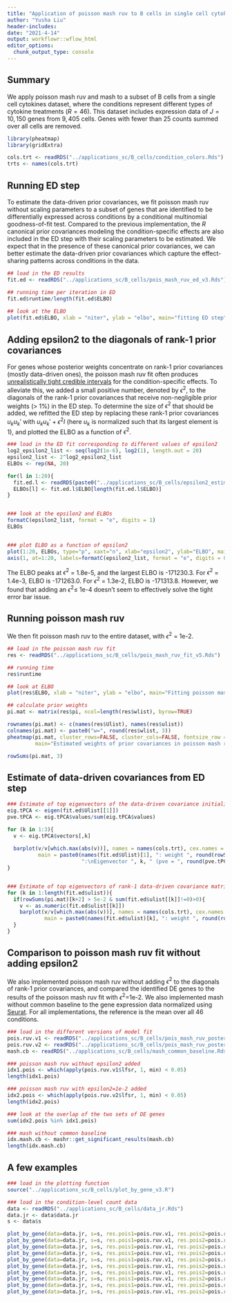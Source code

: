 ```yaml
---
title: "Application of poisson mash ruv to B cells in single cell cytokines data"
author: "Yusha Liu"
header-includes:
date: "2021-4-14"
output: workflowr::wflow_html
editor_options:
  chunk_output_type: console
---
```


## Summary
We apply poisson mash ruv and mash to a subset of B cells from a single cell cytokines dataset, where the conditions represent different types of cytokine treatments ($R=46$). This dataset includes expression data of $J=10,150$ genes from $9,405$ cells. Genes with fewer than $25$ counts summed over all cells are removed. 
```r
library(pheatmap)
library(gridExtra)

cols.trt <- readRDS("../applications_sc/B_cells/condition_colors.Rds")
trts <- names(cols.trt)

```


## Running ED step
To estimate the data-driven prior covariances, we fit poisson mash ruv without scaling parameters to a subset of genes that are identified to be differentially expressed across conditions by a conditional multinomial goodness-of-fit test. Compared to the previous implementation, the $R$ canonical prior covariances modeling the condition-specific effects are also included in the ED step with their scaling parameters to be estimated. We expect that in the presence of these canonical prior covariances, we can better estimate the data-driven prior covariances which capture the effect-sharing patterns across conditions in the data.
```r
## load in the ED results
fit.ed <- readRDS("../applications_sc/B_cells/pois_mash_ruv_ed_v3.Rds")

## running time per iteration in ED
fit.ed$runtime/length(fit.ed$ELBO)
                      
## look at the ELBO
plot(fit.ed$ELBO, xlab = "niter", ylab = "elbo", main="fitting ED step")

```


## Adding epsilon2 to the diagonals of rank-1 prior covariances
For genes whose posterior weights concentrate on rank-1 prior covariances (mostly data-driven ones), the poisson mash ruv fit often produces [unrealistically tight credible intervals](https://yushaliu.github.io/poisson_mash_sc/application_B_cells.html#A_few_examples) for the condition-specific effects. To alleviate this, we added a small positive number, denoted by $\epsilon^2$, to the diagonals of the rank-1 prior covariances that receive non-negligible prior weights (> 1\%) in the ED step. To determine the size of $\epsilon^2$ that should be added, we refitted the ED step by replacing these rank-1 prior covariances $u_k u_k'$ with $u_k u_k' + \epsilon^2 I$ (here $u_k$ is normalized such that its largest element is 1), and plotted the ELBO as a function of $\epsilon^2$.   
```r
### load in the ED fit corresponding to different values of epsilon2
log2_epsilon2_list <- seq(log2(1e-6), log2(1), length.out = 20)
epsilon2_list <- 2^log2_epsilon2_list
ELBOs <- rep(NA, 20)

for(l in 1:20){
  fit.ed.l <- readRDS(paste0("../applications_sc/B_cells/epsilon2_estimation/pois_mash_ruv_ed_", l, ".Rds"))
  ELBOs[l] <- fit.ed.l$ELBO[length(fit.ed.l$ELBO)]
}


### look at the epsilon2 and ELBOs
formatC(epsilon2_list, format = "e", digits = 1)
ELBOs


### plot ELBO as a function of epsilon2
plot(1:20, ELBOs, type="p", xaxt="n", xlab="epsilon2", ylab="ELBO", main="ELBO as a function of epsilon2 in the ED step")
axis(1, at=1:20, labels=formatC(epsilon2_list, format = "e", digits = 0), las=2)

```
The ELBO peaks at $\epsilon^2$ = 1.8e-5, and the largest ELBO is -171230.3. For $\epsilon^2$ = 1.4e-3, ELBO is -171263.0. For $\epsilon^2$ = 1.3e-2, ELBO is -171313.8. However, we found that adding an $\epsilon^2 \le$ 1e-4 doesn't seem to effectively solve the tight error bar issue. 



## Running poisson mash ruv
We then fit poisson mash ruv to the entire dataset, with $\epsilon^2$ = 1e-2.
```r
## load in the poisson mash ruv fit
res <- readRDS("../applications_sc/B_cells/pois_mash_ruv_fit_v5.Rds")

## running time
res$runtime

## look at ELBO
plot(res$ELBO, xlab = "niter", ylab = "elbo", main="Fitting poisson mash ruv")

## calculate prior weights
pi.mat <- matrix(res$pi, ncol=length(res$wlist), byrow=TRUE)

rownames(pi.mat) <- c(names(res$Ulist), names(res$ulist))
colnames(pi.mat) <- paste0("w=", round(res$wlist, 3))
pheatmap(pi.mat, cluster_rows=FALSE, cluster_cols=FALSE, fontsize_row = 6, fontsize_col=6, 
         main="Estimated weights of prior covariances in poisson mash ruv")

rowSums(pi.mat, 3)

```



## Estimate of data-driven covariances from ED step
```r
### Estimate of top eigenvectors of the data-driven covariance initialized by rank-5 PCA
eig.tPCA <- eigen(fit.ed$Ulist[[1]])
pve.tPCA <- eig.tPCA$values/sum(eig.tPCA$values)

for (k in 1:3){
  v <- eig.tPCA$vectors[,k]
  
  barplot(v/v[which.max(abs(v))], names = names(cols.trt), cex.names = 0.5, las = 2, 
          main = paste0(names(fit.ed$Ulist)[1], ": weight ", round(rowSums(pi.mat)[1],3), 
                        ":\nEigenvector ", k, " (pve = ", round(pve.tPCA[k],3), ")"), col = cols.trt)
}


### Estimate of top eigenvectors of rank-1 data-driven covariance matrices
for (k in 1:length(fit.ed$ulist)){
  if(rowSums(pi.mat)[k+2] > 5e-2 & sum(fit.ed$ulist[[k]]!=0)>0){
    v <- as.numeric(fit.ed$ulist[[k]])
    barplot(v/v[which.max(abs(v))], names = names(cols.trt), cex.names = 0.5, las = 2, col = cols.trt,
            main = paste0(names(fit.ed$ulist)[k], ": weight ", round(rowSums(pi.mat)[k+2],3)))    
  }
}

```



## Comparison to poisson mash ruv fit without adding epsilon2
We also implemented poisson mash ruv without adding $\epsilon^2$ to the diagonals of rank-1 prior covariances, and compared the identified DE genes to the results of the poisson mash ruv fit with $\epsilon^2$=1e-2. We also implemented mash without common baseline to the gene expression data normalized using [Seurat](https://satijalab.org/seurat/). For all implementations, the reference is the mean over all 46 conditions. 
```r
### load in the different versions of model fit
pois.ruv.v1 <- readRDS("../applications_sc/B_cells/pois_mash_ruv_posterior_v3.Rds")
pois.ruv.v2 <- readRDS("../applications_sc/B_cells/pois_mash_ruv_posterior_v5.Rds")
mash.cb <- readRDS("../applications_sc/B_cells/mash_common_baseline.Rds")

### poisson mash ruv without epsilon2 added
idx1.pois <- which(apply(pois.ruv.v1$lfsr, 1, min) < 0.05)
length(idx1.pois)

### poisson mash ruv with epsilon2=1e-2 added
idx2.pois <- which(apply(pois.ruv.v2$lfsr, 1, min) < 0.05)
length(idx2.pois)

### look at the overlap of the two sets of DE genes 
sum(idx2.pois %in% idx1.pois)

### mash without common baseline
idx.mash.cb <- mashr::get_significant_results(mash.cb)
length(idx.mash.cb)

```


## A few examples
```r
### load in the plotting function
source("../applications_sc/B_cells/plot_by_gene_v3.R")

### load in the condition-level count data
data <- readRDS("../applications_sc/B_cells/data_jr.Rds")
data.jr <- data$data.jr
s <- data$s

plot_by_gene(data=data.jr, s=s, res.pois1=pois.ruv.v1, res.pois2=pois.ruv.v2, res.mash=mash.cb$result, genename="Vim", cols.trt=cols.trt)
plot_by_gene(data=data.jr, s=s, res.pois1=pois.ruv.v1, res.pois2=pois.ruv.v2, res.mash=mash.cb$result, genename="Ahnak", cols.trt=cols.trt)
plot_by_gene(data=data.jr, s=s, res.pois1=pois.ruv.v1, res.pois2=pois.ruv.v2, res.mash=mash.cb$result, genename="Lgals1", cols.trt=cols.trt)
plot_by_gene(data=data.jr, s=s, res.pois1=pois.ruv.v1, res.pois2=pois.ruv.v2, res.mash=mash.cb$result, genename="Lmo7", cols.trt=cols.trt)
plot_by_gene(data=data.jr, s=s, res.pois1=pois.ruv.v1, res.pois2=pois.ruv.v2, res.mash=mash.cb$result, genename="Irf7", cols.trt=cols.trt)
plot_by_gene(data=data.jr, s=s, res.pois1=pois.ruv.v1, res.pois2=pois.ruv.v2, res.mash=mash.cb$result, genename="Oasl2", cols.trt=cols.trt)
plot_by_gene(data=data.jr, s=s, res.pois1=pois.ruv.v1, res.pois2=pois.ruv.v2, res.mash=mash.cb$result, genename="Lgals3bp", cols.trt=cols.trt)
plot_by_gene(data=data.jr, s=s, res.pois1=pois.ruv.v1, res.pois2=pois.ruv.v2, res.mash=mash.cb$result, genename="Parp9", cols.trt=cols.trt)
plot_by_gene(data=data.jr, s=s, res.pois1=pois.ruv.v1, res.pois2=pois.ruv.v2, res.mash=mash.cb$result, genename="Mndal", cols.trt=cols.trt)
plot_by_gene(data=data.jr, s=s, res.pois1=pois.ruv.v1, res.pois2=pois.ruv.v2, res.mash=mash.cb$result, genename="Sp100", cols.trt=cols.trt)

```

